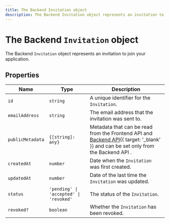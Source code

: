 ```yaml
---
title: The Backend Invitation object
description: The Backend Invitation object represents an invitation to join your application.
---
```


# The Backend `Invitation` object

The Backend `Invitation` object represents an invitation to join your application.

## Properties

| Name | Type | Description |
| - | - | - |
| `id` | `string` | A unique identifier for the `Invitation`. |
| `emailAddress` | `string` | The email address that the invitation was sent to. |
| `publicMetadata` | `{[string]: any}` | Metadata that can be read from the Frontend API and [Backend API](/docs/reference/backend-api){{ target: '_blank' }} and can be set only from the Backend API . |
| `createdAt` | `number` | Date when the `Invitation` was first created. |
| `updatedAt` | `number` | Date of the last time the `Invitation` was updated. |
| `status` | `'pending' \| 'accepted' \| 'revoked'` | The status of the `Invitation`. |
| `revoked?` | `boolean` | Whether the `Invitation` has been revoked. |
